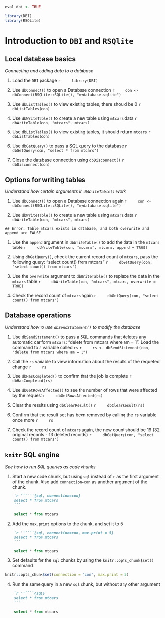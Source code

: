 ```r
eval_dbi <- TRUE
```

```r
library(DBI)
library(RSQLite)
```



# Introduction to `DBI` and `RSQlite`

## Local database basics
*Connecting and adding data to a database*

1. Load the `DBI` package
    ```r
    library(DBI)
    ```

1. Use `dbConnect()` to open a Database connection
    ```r
    con <- dbConnect(RSQLite::SQLite(), "mydatabase.sqlite")
    ```
    
1. Use `dbListTables()` to view existing tables, there should be 0
    ```r
    dbListTables(con)
    ```

1. Use `dbWriteTable()` to create a new table using `mtcars` data
    ```r
    dbWriteTable(con, "mtcars", mtcars)
    ```

1. Use `dbListTables()` to view existing tables, it should return `mtcars`
    ```r
    dbListTables(con)
    ```

1. Use `dbGetQuery()` to pass a SQL query to the database
    ```r
    dbGetQuery(con, "select * from mtcars")
    ```

1. Close the database connection using `dbDisconnect()`
    ```r
    dbDisconnect(con)
    ```

## Options for writing tables
*Understand how certain arguments in `dbWriteTable()` work*

1. Use `dbConnect()` to open a Database connection again
    ```r
    con <- dbConnect(RSQLite::SQLite(), "mydatabase.sqlite")
    ```

1. Use `dbWriteTable()` to create a new table using `mtcars` data
    ```r
    dbWriteTable(con, "mtcars", mtcars)
    ```
```
## Error: Table mtcars exists in database, and both overwrite and append are FALSE
```

1. Use the `append` argument in `dbWriteTable()` to add the data in the `mtcars` table
    ```r
    dbWriteTable(con, "mtcars", mtcars, append = TRUE)
    ```

1. Using `dbGetQuery()`, check the current record count of `mtcars`, pass the following query: "select count() from mtcars"
    ```r
    dbGetQuery(con, "select count() from mtcars")
    ```

1. Use the `overwrite` argument to `dbWriteTable()` to replace the data in the `mtcars` table
    ```r
    dbWriteTable(con, "mtcars", mtcars, overwrite = TRUE)
    ```

1. Check the record count of `mtcars` again
    ```r
    dbGetQuery(con, "select count() from mtcars")
    ```

## Database operations
*Understand how to use `dbSendStatement()` to modify the database*

1. Use `dbSendStatement()` to pass a SQL commands that deletes any automatic car form `mtcars`: "delete from mtcars where am = 1". Load the command to a variable called `rs`
    ```r
    rs <- dbSendStatement(con, "delete from mtcars where am = 1")
    ```

1. Call the `rs` variable to view information about the results of the requeted change
    ```r
    rs
    ```

1. Use `dbHasCompleted()` to confirm that the job is complete
    ```r
    dbHasCompleted(rs)
    ```

1. Use `dbGetRowsAffected()` to see the number of rows that were affected by the request
    ```r
    dbGetRowsAffected(rs)
    ```

1. Clear the results using `dbClearResult()`
    ```r
    dbClearResult(rs)
    ```

1. Confirm that the result set has been removed by calling the `rs` variable once more
    ```r
    rs
    ```

1. Check the record count of `mtcars` again, the new count should be 19 (32 original records - 13 deleted records)
    ```r
    dbGetQuery(con, "select count() from mtcars")
    ```



## `knitr` SQL engine
*See how to run SQL queries as code chunks*

1. Start a new code chunk, but using `sql` instead of `r` as the first argument of the chunk.  Also add `connection=con` as another argument of the chunk. 
````markdown
    `r ''````{sql, connection=con}
    select * from mtcars
    ```
````
```sql
    select * from mtcars
```

2. Add the `max.print` options to the chunk, and set it to 5
````markdown
    `r ''````{sql, connection=con, max.print = 5}
    select * from mtcars
    ```
````
```sql
    select * from mtcars
```

3. Set defaults for the `sql` chunks by using the `knitr::opts_chunk$set()` command
```r
knitr::opts_chunk$set(connection = "con", max.print = 5)
```

4. Run the same query in a new `sql` chunk, but without any other argument
````markdown
    `r ''````{sql}
    select * from mtcars
    ```
````
```sql
    select * from mtcars
```


